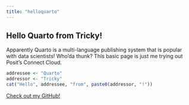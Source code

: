 ```yaml
---
title: "helloquarto"
---
```


## Hello Quarto from Tricky!

Apparently Quarto is a multi-language publishing system that is popular with data scientists! Who'da thunk? This basic page is just me trying out Posit's Connect Cloud.

```r
addressee <- "Quarto"
addressor <- "Tricky"
cat("Hello", addressee, "from", paste0(addressor, "!"))
```

[Check out my GitHub!](https://www.github.com/patrickholley)
